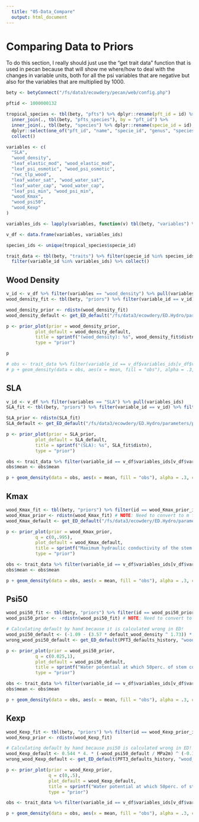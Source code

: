 ```yaml
---
  title: "05-Data_Compare"
  output: html_document
---
```


# Comparing Data to Priors

To do this section, I really should just use the "get trait data" function 
that is used in pecan because that will show me where/how to deal with the changes
in variable units, both for all the psi variables that are negative but also for 
the variables that are multiplied by 1000. 

```r
bety <- betyConnect("/fs/data3/ecowdery/pecan/web/config.php")

pftid <- 1000000132

tropical_species <- tbl(bety, "pfts") %>% dplyr::rename(pft_id = id) %>% filter(pft_id == pftid) %>%
  inner_join(., tbl(bety, "pfts_species"), by = "pft_id") %>% 
  inner_join(., tbl(bety, "species") %>% dplyr::rename(specie_id = id), by = "specie_id") %>% 
  dplyr::select(one_of("pft_id", "name", "specie_id", "genus", "species", "scientificname")) %>% 
  collect()

variables <- c(
  "SLA", 
  "wood_density",
  "leaf_elastic_mod", "wood_elastic_mod",
  "leaf_psi_osmotic", "wood_psi_osmotic",
  "rwc_tlp_wood", 
  "leaf_water_sat", "wood_water_sat",
  "leaf_water_cap", "wood_water_cap",
  "leaf_psi_min", "wood_psi_min",
  "wood_Kmax",
  "wood_psi50",
  "wood_Kexp"
)

variables_ids <- lapply(variables, function(v) tbl(bety, "variables") %>% filter(name == v) %>% pull(id)) %>% unlist()

v_df <- data.frame(variables, variables_ids)

species_ids <- unique(tropical_species$specie_id)

trait_data <- tbl(bety, "traits") %>% filter(specie_id %in% species_ids) %>% 
  filter(variable_id %in% variables_ids) %>% collect()

```

## Wood Density
```r
v_id <- v_df %>% filter(variables == "wood_density") %>% pull(variables_ids)
wood_density_fit <- tbl(bety, "priors") %>% filter(variable_id == v_id) %>% filter(id == 1000000281) %>% collect()

wood_density_prior <- rdistn(wood_density_fit) 
wood_density_default <- get_ED_default("/fs/data3/ecowdery/ED.Hydro/parameters/pft3_defaults_history.xml", "rho")

p <- prior_plot(prior = wood_density_prior, 
           plot_default = wood_density_default,
           title = sprintf("(wood_density): %s", wood_density_fit$distn),
           type = "prior")

p 

# obs <- trait_data %>% filter(variable_id == v_df$variables_ids[v_df$variables == "wood_density"]) 
# p + geom_density(data = obs, aes(x = mean, fill = "obs"), alpha = .3, color = NA)
```





## SLA 
```r
v_id <- v_df %>% filter(variables == "SLA") %>% pull(variables_ids)
SLA_fit <- tbl(bety, "priors") %>% filter(variable_id == v_id) %>% filter(id == 142) %>% collect()

SLA_prior <- rdistn(SLA_fit) 
SLA_default <- get_ED_default("/fs/data3/ecowdery/ED.Hydro/parameters/pft3_defaults_history.xml", "SLA")

p <- prior_plot(prior = SLA_prior, 
           plot_default = SLA_default,
           title = sprintf("(SLA): %s", SLA_fit$distn),
           type = "prior")

obs <- trait_data %>% filter(variable_id == v_df$variables_ids[v_df$variables == "SLA"]) 
obs$mean <- obs$mean 

p + geom_density(data = obs, aes(x = mean, fill = "obs"), alpha = .3, color = NA)
```





## Kmax

```r
wood_Kmax_fit <- tbl(bety, "priors") %>% filter(id == wood_Kmax_prior_id) %>% collect()
wood_Kmax_prior <- rdistn(wood_Kmax_fit) # NOTE: Need to convert to m from -m 
wood_Kmax_default <- get_ED_default("/fs/data3/ecowdery/ED.Hydro/parameters/pft3_defaults_history.xml", "wood_Kmax")

p <- prior_plot(prior = wood_Kmax_prior, 
           q = c(0,.995),
           plot_default = wood_Kmax_default,
           title = sprintf("Maximum hydraulic conductivity of the stem (wood_Kmax): %s", wood_Kmax_fit$distn),
           type = "prior")

obs <- trait_data %>% filter(variable_id == v_df$variables_ids[v_df$variables == "wood_Kmax"]) 
obs$mean <- obs$mean 

p + geom_density(data = obs, aes(x = mean, fill = "obs"), alpha = .3, color = NA)
```


## Psi50

```r
wood_psi50_fit <- tbl(bety, "priors") %>% filter(id == wood_psi50_prior_id) %>% collect()
wood_psi50_prior <- -rdistn(wood_psi50_fit) # NOTE: Need to convert to m from -m 

# Calculating default by hand because it is calculated wrong in ED! 
wood_psi50_default <- (-1.09 - (3.57 * default_wood_density ^ 1.73)) * MPa2m
wrong_wood_psi50_default <- get_ED_default(PFT3_defaults_history, "wood_psi50")

p <- prior_plot(prior = wood_psi50_prior, 
           q = c(0.025,1),
           plot_default = wood_psi50_default,
           title = sprintf("Water potential at which 50perc. of stem cond. is lost (wood_psi50): %s", wood_psi50_fit$distn),
           type = "prior") 

obs <- trait_data %>% filter(variable_id == v_df$variables_ids[v_df$variables == "wood_psi50"]) 
obs$mean <- obs$mean 

p + geom_density(data = obs, aes(x = mean, fill = "obs"), alpha = .3, color = NA)

```

## Kexp

```r
wood_Kexp_fit <- tbl(bety, "priors") %>% filter(id == wood_Kexp_prior_id) %>% collect()
wood_Kexp_prior <- rdistn(wood_Kexp_fit)

# Calculating default by hand because psi50 is calculated wrong in ED!
wood_Kexp_default <- 0.544 * 4. * (-wood_psi50_default / MPa2m) ^ (-0.17)
wrong_wood_Kexp_default <- get_ED_default(PFT3_defaults_history, "wood_Kexp")

p <- prior_plot(prior = wood_Kexp_prior, 
                q = c(0,.5), 
                plot_default = wood_Kexp_default,
                title = sprintf("Water potential at which 50perc. of stem cond. is lost (wood_Kexp): %s", wood_Kexp_fit$distn),
                type = "prior") 

obs <- trait_data %>% filter(variable_id == v_df$variables_ids[v_df$variables == "wood_Kexp"]) 

p + geom_density(data = obs, aes(x = mean, fill = "obs"), alpha = .3, color = NA)

```